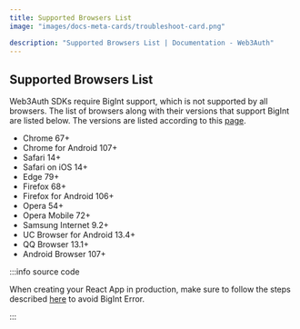 ```yaml
---
title: Supported Browsers List
image: "images/docs-meta-cards/troubleshoot-card.png"

description: "Supported Browsers List | Documentation - Web3Auth"
---
```


## Supported Browsers List

Web3Auth SDKs require BigInt support, which is not supported by all browsers. The list of browsers
along with their versions that support BigInt are listed below. The versions are listed according to
this [page](https://browsersl.ist/#q=supports+bigint%2C+not+dead).

- Chrome 67+
- Chrome for Android 107+
- Safari 14+
- Safari on iOS 14+
- Edge 79+
- Firefox 68+
- Firefox for Android 106+
- Opera 54+
- Opera Mobile 72+
- Samsung Internet 9.2+
- UC Browser for Android 13.4+
- QQ Browser 13.1+
- Android Browser 107+

:::info source code

When creating your React App in production, make sure to follow the steps described
[here](/troubleshooting/react-big-int-error) to avoid BigInt Error.

:::
